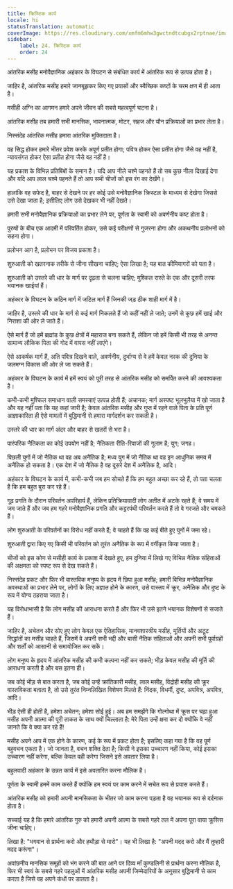 ```yaml
---
title: क्रिस्टिक कार्य
locale: hi
statusTranslation: automatic
coverImage: https://res.cloudinary.com/xmfm6mhw3gwctndtcubgx2rptnae/image/upload/v1741354419/small_cover_la_gran_rebelion_28716e29d2.webp
sidebar:
    label: 24. क्रिस्टिक कार्य
    order: 24
---
```

आंतरिक मसीह मनोवैज्ञानिक अहंकार के विघटन से संबंधित कार्य में आंतरिक रूप से उत्पन्न होता है।

जाहिर है, आंतरिक मसीह हमारे जानबूझकर किए गए प्रयासों और स्वैच्छिक कष्टों के चरम क्षण में ही आता है।

मसीही अग्नि का आगमन हमारे अपने जीवन की सबसे महत्वपूर्ण घटना है।

आंतरिक मसीह तब हमारी सभी मानसिक, भावनात्मक, मोटर, सहज और यौन प्रक्रियाओं का प्रभार लेता है।

निस्संदेह आंतरिक मसीह हमारा आंतरिक मुक्तिदाता है।

वह सिद्ध होकर हमारे भीतर प्रवेश करके अपूर्ण प्रतीत होगा; पवित्र होकर ऐसा प्रतीत होगा जैसे वह नहीं है, न्यायसंगत होकर ऐसा प्रतीत होगा जैसे वह नहीं है।

यह प्रकाश के विभिन्न प्रतिबिंबों के समान है। यदि आप नीले चश्मे पहनते हैं तो सब कुछ नीला दिखाई देगा और यदि आप लाल चश्मे पहनते हैं तो आप सभी चीजों को इस रंग का देखेंगे।

हालांकि वह सफेद है, बाहर से देखने पर हर कोई उसे मनोवैज्ञानिक क्रिस्टल के माध्यम से देखेगा जिससे उसे देखा जाता है; इसीलिए लोग उसे देखकर भी नहीं देखते।

हमारी सभी मनोवैज्ञानिक प्रक्रियाओं का प्रभार लेने पर, पूर्णता के स्वामी को अवर्णनीय कष्ट होता है।

पुरुषों के बीच एक आदमी में परिवर्तित होकर, उसे कई परीक्षणों से गुजरना होगा और अकथनीय प्रलोभनों को सहना होगा।

प्रलोभन आग है, प्रलोभन पर विजय प्रकाश है।

शुरुआती को खतरनाक तरीके से जीना सीखना चाहिए; ऐसा लिखा है; यह बात कीमियागरों को पता है।

शुरुआती को उस्तरे की धार के मार्ग पर दृढ़ता से चलना चाहिए; मुश्किल रास्ते के एक और दूसरी तरफ भयानक खाईयां हैं।

अहंकार के विघटन के कठिन मार्ग में जटिल मार्ग हैं जिनकी जड़ ठीक शाही मार्ग में है।

जाहिर है, उस्तरे की धार के मार्ग से कई मार्ग निकलते हैं जो कहीं नहीं ले जाते; उनमें से कुछ हमें खाई और निराशा की ओर ले जाते हैं।

ऐसे मार्ग हैं जो हमें ब्रह्मांड के कुछ क्षेत्रों में महाराज बना सकते हैं, लेकिन जो हमें किसी भी तरह से अनन्त सामान्य लौकिक पिता की गोद में वापस नहीं लाएंगे।

ऐसे आकर्षक मार्ग हैं, अति पवित्र दिखने वाले, अवर्णनीय, दुर्भाग्य से वे हमें केवल नरक की दुनिया के जलमग्न विकास की ओर ले जा सकते हैं।

अहंकार के विघटन के कार्य में हमें स्वयं को पूरी तरह से आंतरिक मसीह को समर्पित करने की आवश्यकता है।

कभी-कभी मुश्किल समाधान वाली समस्याएं उत्पन्न होती हैं; अचानक; मार्ग अस्पष्ट भूलभुलैया में खो जाता है और यह नहीं पता कि यह कहां जारी है; केवल आंतरिक मसीह और गुप्त में रहने वाले पिता के प्रति पूर्ण आज्ञाकारिता ही ऐसे मामलों में बुद्धिमानी से हमारा मार्गदर्शन कर सकती है।

उस्तरे की धार का मार्ग अंदर और बाहर से खतरों से भरा है।

पारंपरिक नैतिकता का कोई उपयोग नहीं है; नैतिकता रीति-रिवाजों की गुलाम है; युग; जगह।

पिछली युगों में जो नैतिक था वह अब अनैतिक है; मध्य युग में जो नैतिक था वह इन आधुनिक समय में अनैतिक हो सकता है। एक देश में जो नैतिक है वह दूसरे देश में अनैतिक है, आदि।

अहंकार के विघटन के कार्य में, कभी-कभी जब हम सोचते हैं कि हम बहुत अच्छा कर रहे हैं, तो पता चलता है कि हम बहुत बुरा कर रहे हैं।

गूढ़ प्रगति के दौरान परिवर्तन अपरिहार्य हैं, लेकिन प्रतिक्रियावादी लोग अतीत में अटके रहते हैं; वे समय में जम जाते हैं और जब हम गहरे मनोवैज्ञानिक प्रगति और कट्टरपंथी परिवर्तन करते हैं तो वे गरजते और चमकते हैं।

लोग शुरुआती के परिवर्तनों का विरोध नहीं करते हैं; वे चाहते हैं कि वह कई बीते हुए युगों में जमा रहे।

शुरुआती द्वारा किए गए किसी भी परिवर्तन को तुरंत अनैतिक के रूप में वर्गीकृत किया जाता है।

चीजों को इस कोण से मसीही कार्य के प्रकाश में देखते हुए, हम दुनिया में लिखे गए विभिन्न नैतिक संहिताओं की अक्षमता को स्पष्ट रूप से देख सकते हैं।

निस्संदेह प्रकट और फिर भी वास्तविक मनुष्य के हृदय में छिपा हुआ मसीह; हमारी विभिन्न मनोवैज्ञानिक अवस्थाओं का प्रभार लेने पर, लोगों के लिए अज्ञात होने के कारण, उसे वास्तव में क्रूर, अनैतिक और दुष्ट के रूप में योग्य ठहराया जाता है।

यह विरोधाभासी है कि लोग मसीह की आराधना करते हैं और फिर भी उसे इतने भयानक विशेषणों से सजाते हैं।

जाहिर है, अचेतन और सोए हुए लोग केवल एक ऐतिहासिक, मानवशास्त्रीय मसीह, मूर्तियों और अटूट सिद्धांतों का मसीह चाहते हैं, जिसमें वे अपनी सभी भद्दी और बासी नैतिक संहिताओं और अपनी सभी पूर्वाग्रहों और शर्तों को आसानी से समायोजित कर सकें।

लोग मनुष्य के हृदय में आंतरिक मसीह की कभी कल्पना नहीं कर सकते; भीड़ केवल मसीह की मूर्ति की आराधना करती है और बस इतना ही।

जब कोई भीड़ से बात करता है, जब कोई उन्हें क्रांतिकारी मसीह, लाल मसीह, विद्रोही मसीह की क्रूर वास्तविकता बताता है, तो उसे तुरंत निम्नलिखित विशेषण मिलते हैं: निंदक, विधर्मी, दुष्ट, अपवित्र, अपवित्र, आदि।

भीड़ ऐसी ही होती है, हमेशा अचेतन; हमेशा सोई हुई। अब हम समझेंगे कि गोल्गोथा में क्रूस पर चढ़ा हुआ मसीह अपनी आत्मा की पूरी ताकत के साथ क्यों चिल्लाता है: मेरे पिता उन्हें क्षमा कर दो क्योंकि वे नहीं जानते कि वे क्या कर रहे हैं!

मसीह अपने आप में एक होने के कारण, कई के रूप में प्रकट होता है; इसलिए कहा गया है कि वह पूर्ण बहुवचन एकता है। जो जानता है, वचन शक्ति देता है; किसी ने इसका उच्चारण नहीं किया, कोई इसका उच्चारण नहीं करेगा, बल्कि केवल वही करेगा जिसने इसे अवतार लिया है।

बहुलवादी अहंकार के उन्नत कार्य में इसे अवतारित करना मौलिक है।

पूर्णता के स्वामी हममें काम करते हैं क्योंकि हम स्वयं पर काम करने में सचेत रूप से प्रयास करते हैं।

आंतरिक मसीह को हमारी अपनी मानसिकता के भीतर जो काम करना पड़ता है वह भयानक रूप से दर्दनाक होता है।

सच्चाई यह है कि हमारे आंतरिक गुरु को हमारी अपनी आत्मा के सबसे गहरे तल में अपना पूरा वाया क्रूसिस जीना चाहिए।

लिखा है: "भगवान से प्रार्थना करो और हथौड़ा से मारो"। यह भी लिखा है: "अपनी मदद करो और मैं तुम्हारी मदद करूंगा"।

अवांछनीय मानसिक समूहों को भंग करने की बात आने पर दिव्य माँ कुण्डलिनी से प्रार्थना करना मौलिक है, फिर भी स्वयं के सबसे गहरे पहलुओं में आंतरिक मसीह अपनी जिम्मेदारियों के अनुसार बुद्धिमानी से काम करता है जिसे वह अपने कंधों पर डालता है।

